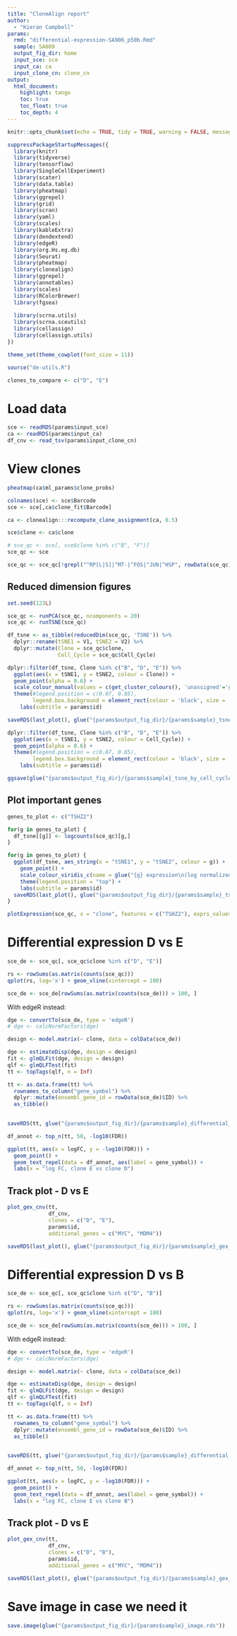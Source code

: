 ```yaml
---
title: "CloneAlign report"
author:
  - "Kieran Campbell"
params:
  rmd: "differential-expression-SA906_p50b.Rmd"
  sample: SA609
  output_fig_dir: home
  input_sce: sce
  input_ca: ca
  input_clone_cn: clone_cn
output: 
  html_document:
    highlight: tango
    toc: true
    toc_float: true
    toc_depth: 4
---
```


```r
knitr::opts_chunk$set(echo = TRUE, tidy = TRUE, warning = FALSE, message = FALSE, cache = FALSE, cache.lazy = FALSE, fig.width = 8, fig.height = 4.5)
```

```r
suppressPackageStartupMessages({
  library(knitr)
  library(tidyverse)
  library(tensorflow)
  library(SingleCellExperiment)
  library(scater)
  library(data.table)
  library(pheatmap)
  library(ggrepel)
  library(grid)
  library(scran)
  library(yaml)
  library(scales)
  library(kableExtra)
  library(dendextend)
  library(edgeR)
  library(org.Hs.eg.db)
  library(Seurat)
  library(pheatmap)
  library(clonealign)
  library(ggrepel)
  library(annotables)
  library(scales)
  library(RColorBrewer)
  library(fgsea)
  
  library(scrna.utils)
  library(scrna.sceutils)
  library(cellassign)
  library(cellassign.utils)
})

theme_set(theme_cowplot(font_size = 11))
```


```r

source("de-utils.R")
```

```r
clones_to_compare <- c("D", "E")
```


# Load data


```r
sce <- readRDS(params$input_sce)
ca <- readRDS(params$input_ca)
df_cnv <- read_tsv(params$input_clone_cn)
```


# View clones

```r
pheatmap(ca$ml_params$clone_probs)
```




```r
colnames(sce) <- sce$Barcode
sce <- sce[,ca$clone_fit$Barcode]

ca <- clonealign:::recompute_clone_assignment(ca, 0.5)

sce$clone <- ca$clone

# sce_qc <- sce[, sce$clone %in% c("B", "F")]
sce_qc <- sce

sce_qc <- sce_qc[!grepl("^RP[L|S]|^MT-|^FOS|^JUN|^HSP", rowData(sce_qc)$Symbol)]
```



## Reduced dimension figures

```r
set.seed(123L)

sce_qc <- runPCA(sce_qc, ncomponents = 20)
sce_qc <- runTSNE(sce_qc)

df_tsne <- as_tibble(reducedDim(sce_qc, 'TSNE')) %>% 
  dplyr::rename(tSNE1 = V1, tSNE2 = V2) %>% 
  dplyr::mutate(Clone = sce_qc$clone,
                Cell_Cycle = sce_qc$Cell_Cycle)
```

```r
dplyr::filter(df_tsne, Clone %in% c("B", "D", "E")) %>% 
  ggplot(aes(x = tSNE1, y = tSNE2, colour = Clone)) +
  geom_point(alpha = 0.6) +
  scale_colour_manual(values = c(get_cluster_colours(), 'unassigned'='grey70')) +
  theme(#legend.position = c(0.07, 0.85),
        legend.box.background = element_rect(colour = 'black', size = .2))+
    labs(subtitle = params$id)

```

```r
saveRDS(last_plot(), glue("{params$output_fig_dir}/{params$sample}_tsne_by_clone.rds"))
```

```r

dplyr::filter(df_tsne, Clone %in% c("B", "D", "E")) %>% 
  ggplot(aes(x = tSNE1, y = tSNE2, colour = Cell_Cycle)) +
  geom_point(alpha = 0.6) +
  theme(#legend.position = c(0.07, 0.85),
        legend.box.background = element_rect(colour = 'black', size = .2))+
    labs(subtitle = params$id)
```


```r
ggsave(glue("{params$output_fig_dir}/{params$sample}_tsne_by_cell_cycle.png"), width = 6, height =5)
```



## Plot important genes

```r
genes_to_plot <- c("TSHZ2")
```

```r
for(g in genes_to_plot) {
  df_tsne[[g]] <- logcounts(sce_qc)[g,]
}
```


```r
for(g in genes_to_plot) {
  ggplot(df_tsne, aes_string(x = "tSNE1", y = "tSNE2", colour = g)) +
    geom_point() +
    scale_colour_viridis_c(name = glue("{g} expression\n(log normalized counts)")) +
    theme(legend.position = "top") +
    labs(subtitle = params$id)
  saveRDS(last_plot(), glue("{params$output_fig_dir}/{params$sample}_tsne_gene_{g}.rds"))
}
```

```r
plotExpression(sce_qc, x = "clone", features = c("TSHZ2"), exprs_values = "counts")
```


# Differential expression D vs E

```r
sce_de <- sce_qc[, sce_qc$clone %in% c("D", "E")]

rs <- rowSums(as.matrix(counts(sce_qc)))
qplot(rs, log='x') + geom_vline(xintercept = 100)

sce_de <- sce_de[rowSums(as.matrix(counts(sce_de))) > 100, ]
```



With edgeR instead:

```r
dge <- convertTo(sce_de, type = 'edgeR')
# dge <- calcNormFactors(dge)

design <- model.matrix(~ clone, data = colData(sce_de))

dge <- estimateDisp(dge, design = design)
fit <- glmQLFit(dge, design = design)
qlf <- glmQLFTest(fit)
tt <- topTags(qlf, n = Inf)

tt <- as.data.frame(tt) %>% 
  rownames_to_column("gene_symbol") %>% 
  dplyr::mutate(ensembl_gene_id = rowData(sce_de)$ID) %>% 
  as_tibble()
  
```

```r
saveRDS(tt, glue("{params$output_fig_dir}/{params$sample}_differential_expression_d_e.rds"))
```

```r
df_annot <- top_n(tt, 50, -log10(FDR))

ggplot(tt, aes(x = logFC, y = -log10(FDR))) +
  geom_point() +
  geom_text_repel(data = df_annot, aes(label = gene_symbol)) +
  labs(x = "log FC, clone E vs clone D")
```

## Track plot - D vs E

```r

plot_gex_cnv(tt, 
             df_cnv, 
             clones = c("D", "E"),
             params$id,
             additional_genes = c("MYC", "MDM4"))
```


```r
saveRDS(last_plot(), glue("{params$output_fig_dir}/{params$sample}_gex_cnv_plot_d_vs_e.rds"))
```


# Differential expression D vs B

```r
sce_de <- sce_qc[, sce_qc$clone %in% c("D", "B")]

rs <- rowSums(as.matrix(counts(sce_qc)))
qplot(rs, log='x') + geom_vline(xintercept = 100)

sce_de <- sce_de[rowSums(as.matrix(counts(sce_de))) > 100, ]
```



With edgeR instead:

```r
dge <- convertTo(sce_de, type = 'edgeR')
# dge <- calcNormFactors(dge)

design <- model.matrix(~ clone, data = colData(sce_de))

dge <- estimateDisp(dge, design = design)
fit <- glmQLFit(dge, design = design)
qlf <- glmQLFTest(fit)
tt <- topTags(qlf, n = Inf)

tt <- as.data.frame(tt) %>% 
  rownames_to_column("gene_symbol") %>% 
  dplyr::mutate(ensembl_gene_id = rowData(sce_de)$ID) %>% 
  as_tibble()
  
```

```r
saveRDS(tt, glue("{params$output_fig_dir}/{params$sample}_differential_expression_d_b.rds"))
```

```r
df_annot <- top_n(tt, 50, -log10(FDR))

ggplot(tt, aes(x = logFC, y = -log10(FDR))) +
  geom_point() +
  geom_text_repel(data = df_annot, aes(label = gene_symbol)) +
  labs(x = "log FC, clone E vs clone B")
```

## Track plot - D vs E

```r

plot_gex_cnv(tt, 
             df_cnv, 
             clones = c("D", "B"),
             params$id,
             additional_genes = c("MYC", "MDM4"))
```


```r
saveRDS(last_plot(), glue("{params$output_fig_dir}/{params$sample}_gex_cnv_plot_d_vs_b.rds"))
```

# Save image in case we need it

```r
save.image(glue("{params$output_fig_dir}/{params$sample}_image.rds"))
```


